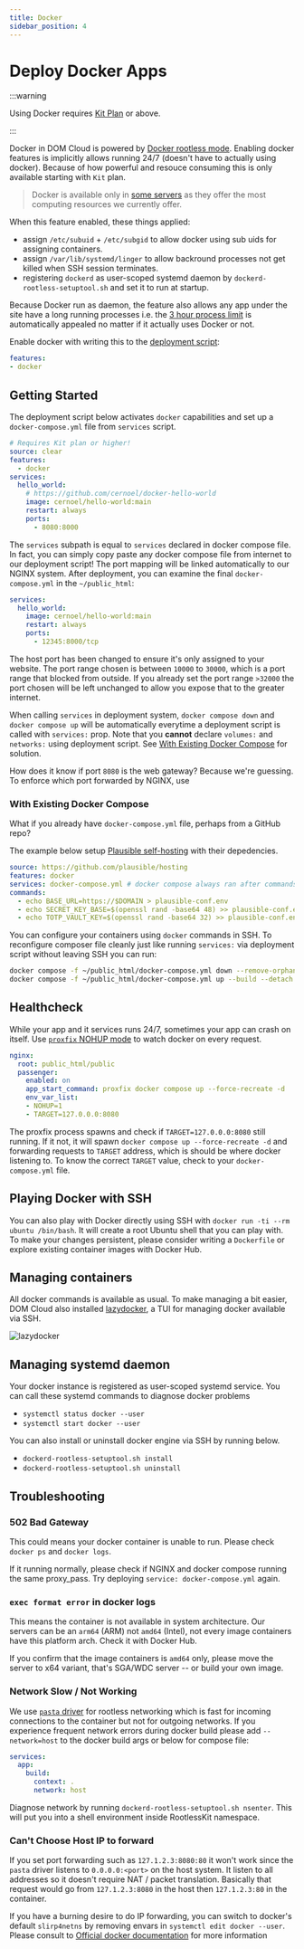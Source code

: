 ```yaml
---
title: Docker
sidebar_position: 4
---
```


# Deploy Docker Apps

:::warning

Using Docker requires [Kit Plan](../intro/compare-plans.mdx#kit-plan) or above.

:::

Docker in DOM Cloud is powered by [Docker rootless mode](https://docs.docker.com/engine/security/rootless/). Enabling docker features is implicitly allows running 24/7 (doesn't have to actually using docker). Because of how powerful and resouce consuming this is only available starting with `Kit` plan.

> Docker is available only in [some servers](../intro/compare-server.mdx) as they offer the most computing resources we currently offer.

When this feature enabled, these things applied:

+ assign `/etc/subuid` + `/etc/subgid` to allow docker using sub uids for assigning containers.
+ assign `/var/lib/systemd/linger` to allow backround processes not get killed when SSH session terminates.
+ registering `dockerd` as user-scoped systemd daemon by `dockerd-rootless-setuptool.sh` and set it to run at startup.

Because Docker run as daemon, the feature also allows any app under the site have a long running processes i.e. the [3 hour process limit](../features/security.mdx#dom-cloud-bridges-sudokill) is automatically appealed no matter if it actually uses Docker or not.

Enable docker with writing this to the [deployment script](./deploy.mdx):

```yaml
features:
- docker
```

## Getting Started

The deployment script below activates `docker` capabilities and set up a `docker-compose.yml` file from `services` script.

```yaml title=https://github.com/domcloud/recipes/blob/master/docker.yml
# Requires Kit plan or higher!
source: clear
features:
  - docker
services:
  hello_world:
    # https://github.com/cernoel/docker-hello-world
    image: cernoel/hello-world:main
    restart: always
    ports:
      - 8080:8000
```

The `services` subpath is equal to `services` declared in docker compose file. In fact, you can simply copy paste any docker compose file from internet to our deployment script! The port mapping will be linked automatically to our NGINX system. After deployment, you can examine the final `docker-compose.yml` in the `~/public_html`:

```yaml title="cat ~/public_html/docker-compose.yml"
services:
  hello_world:
    image: cernoel/hello-world:main
    restart: always
    ports:
      - 12345:8000/tcp
```

The host port has been changed to ensure it's only assigned to your website. The port range chosen is between `10000` to `30000`, which is a port range that blocked from outside. If you already set the port range `>32000` the port chosen will be left unchanged to allow you expose that to the greater internet.

When calling `services` in deployment system, `docker compose down` and `docker compose up` will be automatically everytime a deployment script is called with `services:` prop. Note that you **cannot** declare `volumes:` and `networks:` using deployment script. See [With Existing Docker Compose](#with-existing-docker-compose) for solution. 


How does it know if port `8080` is the web gateway? Because we're guessing. To enforce which port forwarded by NGINX, use 

### With Existing Docker Compose

What if you already have `docker-compose.yml` file, perhaps from a GitHub repo?

The example below setup [Plausible self-hosting](https://github.com/plausible/hosting) with their depedencies.

```yaml title=https://github.com/domcloud/recipes/blob/master/docker.yml
source: https://github.com/plausible/hosting
features: docker
services: docker-compose.yml # docker compose always ran after commands
commands:
  - echo BASE_URL=https://$DOMAIN > plausible-conf.env
  - echo SECRET_KEY_BASE=$(openssl rand -base64 48) >> plausible-conf.env
  - echo TOTP_VAULT_KEY=$(openssl rand -base64 32) >> plausible-conf.env
```

You can configure your containers using `docker` commands in SSH. To reconfigure composer file cleanly just like running `services:` via deployment script without leaving SSH you can run:

```sh
docker compose -f ~/public_html/docker-compose.yml down --remove-orphans
docker compose -f ~/public_html/docker-compose.yml up --build --detach
```

## Healthcheck

While your app and it services runs 24/7, sometimes your app can crash on itself. Use [`proxfix` NOHUP mode](./nginx.mdx#proxfix-nohup) to watch docker on every request. 

```yaml
nginx:
  root: public_html/public
  passenger:
    enabled: on
    app_start_command: proxfix docker compose up --force-recreate -d
    env_var_list:
    - NOHUP=1
    - TARGET=127.0.0.0:8080
```

The proxfix process spawns and check if `TARGET=127.0.0.0:8080` still running. If it not, it will spawn `docker compose up --force-recreate -d` and forwarding requests to `TARGET` address, which is should be where docker listening to. To know the correct `TARGET` value, check to your `docker-compose.yml` file.

## Playing Docker with SSH

You can also play with Docker directly using SSH with `docker run -ti --rm ubuntu /bin/bash`. It will create a root Ubuntu shell that you can play with. To make your changes persistent, please consider writing a `Dockerfile` or explore existing container images with Docker Hub.

## Managing containers

All docker commands is available as usual. To make managing a bit easier, DOM Cloud also installed [lazydocker](https://github.com/jesseduffield/lazydocker), a TUI for managing docker available via SSH.

![lazydocker](https://www.howtogeek.com/wp-content/uploads/2022/09/2-5.png?trim=1,1&bg-color=000&pad=1,1)

## Managing systemd daemon

Your docker instance is registered as user-scoped systemd service. You can call these systemd commands to diagnose docker problems

+ `systemctl status docker --user`
+ `systemctl start docker --user`

You can also install or uninstall docker engine via SSH by running below.

+ `dockerd-rootless-setuptool.sh install`
+ `dockerd-rootless-setuptool.sh uninstall`

## Troubleshooting

### 502 Bad Gateway

This could means your docker container is unable to run. Please check `docker ps` and `docker logs`.

If it running normally, please check if NGINX and docker compose running the same proxy_pass. Try deploying `service: docker-compose.yml` again. 

### `exec format error` in docker logs

This means the container is not available in system architecture. Our servers can be an `arm64` (ARM) not `amd64` (Intel), not every image containers have this platform arch. Check it with Docker Hub.

If you confirm that the image containers is `amd64` only, please move the server to x64 variant, that's SGA/WDC server -- or build your own image.

### Network Slow / Not Working

We use [`pasta` driver](https://passt.top) for rootless networking which is fast for incoming connections to the container but not for outgoing networks. If you experience frequent network errors during docker build please add `--network=host` to the docker build args or below for compose file:

```yml
services:
  app:
    build:
      context: .
      network: host
```

Diagnose network by running `dockerd-rootless-setuptool.sh nsenter`. This will put you into a shell environment inside RootlessKit namespace.

### Can't Choose Host IP to forward

If you set port forwarding such as `127.1.2.3:8080:80` it won't work since the `pasta` driver listens to `0.0.0.0:<port>` on the host system. It listen to all addresses so it doesn't require NAT / packet translation. Basically that request would go from `127.1.2.3:8080` in the host then `127.1.2.3:80` in the container.

If you have a burning desire to do IP forwarding, you can switch to docker's default `slirp4netns` by removing envars in `systemctl edit docker --user`. Please consult to [Official docker documentation](https://docs.docker.com/engine/security/rootless/#network-is-slow) for more information
